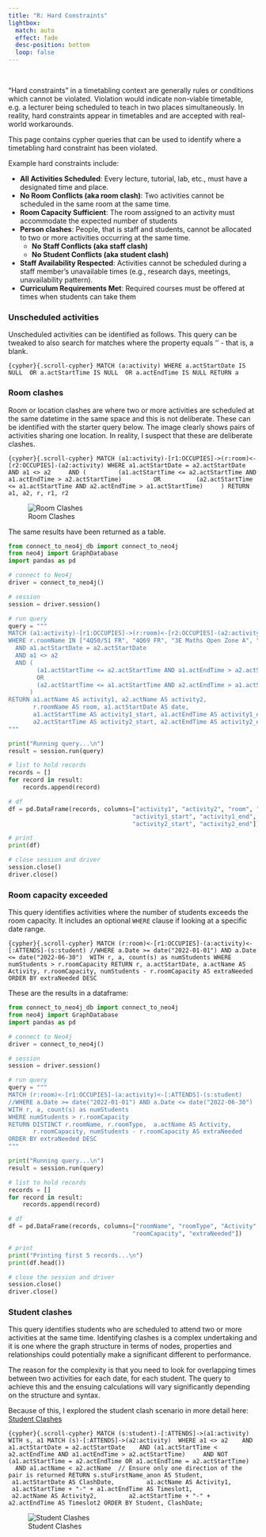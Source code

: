 ```yaml
---
title: "R: Hard Constraints"
lightbox:
  match: auto
  effect: fade
  desc-position: bottom
  loop: false
---
```

<br>

"Hard constraints" in a timetabling context are generally rules or conditions which cannot be violated.  Violation would indicate non-viable timetable, e.g. a lecturer being scheduled to teach in two places simultaneously.  In reality, hard constraints appear in timetables and are accepted with real-world workarounds.

This page contains cypher queries that can be used to identify where a timetabling hard constraint has been violated.

Example hard constraints include:

* **All Activities Scheduled**: Every lecture, tutorial, lab, etc., must have a designated time and place.
* **No Room Conflicts (aka room clash)**: Two activities cannot be scheduled in the same room at the same time.
* **Room Capacity Sufficient**: The room assigned to an activity must accommodate the expected number of students
* **Person clashes**: People, that is staff and students, cannot be allocated to two or more activities occurring at the same time.
  * **No Staff Conflicts (aka staff clash)**
  * **No Student Conflicts (aka student clash)**
* **Staff Availability Respected**: Activities cannot be scheduled during a staff member's unavailable times (e.g., research days, meetings, unavailability pattern).
* **Curriculum Requirements Met**: Required courses must be offered at times when students can take them


### Unscheduled activities

Unscheduled activities can be identified as follows. This query can be tweaked to also search for matches where the property equals '' - that is, a blank.

```{cypher}{.scroll-cypher}
MATCH (a:activity)
WHERE a.actStartDate IS NULL 
OR a.actStartTime IS NULL 
OR a.actEndTime IS NULL
RETURN a
```

### Room clashes

Room or location clashes are where two or more activities are scheduled at the same datetime in the same space and this is not deliberate. These can be identified with the starter query below. The image clearly shows pairs of activities sharing one location.  In reality, I suspect that these are deliberate clashes. 

```{cypher}{.scroll-cypher}
MATCH (a1:activity)-[r1:OCCUPIES]->(r:room)<-[r2:OCCUPIES]-(a2:activity)
WHERE a1.actStartDate = a2.actStartDate AND a1 <> a2
    AND (
        (a1.actStartTime <= a2.actStartTime AND a1.actEndTime > a2.actStartTime)
        OR 
        (a2.actStartTime <= a1.actStartTime AND a2.actEndTime > a1.actStartTime)
    )
RETURN a1, a2, r, r1, r2
```

![Room Clashes](./images/cypher-room-clash.png)


The same results have been returned as a table.


```python
from connect_to_neo4j_db import connect_to_neo4j
from neo4j import GraphDatabase
import pandas as pd

# connect to Neo4j
driver = connect_to_neo4j()

# session
session = driver.session()

# run query
query = """
MATCH (a1:activity)-[r1:OCCUPIES]->(r:room)<-[r2:OCCUPIES]-(a2:activity)
WHERE r.roomName IN ["4Q50/51 FR", "4Q69 FR", "3E Maths Open Zone A", "3E12 FR"] 
  AND a1.actStartDate = a2.actStartDate 
  AND a1 <> a2
  AND (
        (a1.actStartTime <= a2.actStartTime AND a1.actEndTime > a2.actStartTime)
        OR 
        (a2.actStartTime <= a1.actStartTime AND a2.actEndTime > a1.actStartTime)
      )
RETURN a1.actName AS activity1, a2.actName AS activity2, 
       r.roomName AS room, a1.actStartDate AS date,
       a1.actStartTime AS activity1_start, a1.actEndTime AS activity1_end,
       a2.actStartTime AS activity2_start, a2.actEndTime AS activity2_end
""" 

print("Running query...\n")
result = session.run(query)

# list to hold records
records = []
for record in result:
    records.append(record)

# df
df = pd.DataFrame(records, columns=["activity1", "activity2", "room", "date", 
                                   "activity1_start", "activity1_end", 
                                   "activity2_start", "activity2_end"])

# print
print(df)

# close session and driver
session.close()
driver.close()
```

### Room capacity exceeded

This query identifies activities where the number of students exceeds the room capacity. It includes an optional `WHERE` clause if looking at a specific date range.

```{cypher}{.scroll-cypher}
MATCH (r:room)<-[r1:OCCUPIES]-(a:activity)<-[:ATTENDS]-(s:student)
//WHERE a.Date >= date("2022-01-01") AND a.Date <= date("2022-06-30") 
WITH r, a, count(s) as numStudents
WHERE numStudents > r.roomCapacity
RETURN r, a.actStartDate, a.actName AS Activity, r.roomCapacity, numStudents - r.roomCapacity AS extraNeeded
ORDER BY extraNeeded DESC
```

These are the results in a dataframe: 

```python
from connect_to_neo4j_db import connect_to_neo4j
from neo4j import GraphDatabase
import pandas as pd

# connect to Neo4j
driver = connect_to_neo4j()

# session
session = driver.session()

# run query
query = """
MATCH (r:room)<-[r1:OCCUPIES]-(a:activity)<-[:ATTENDS]-(s:student)
//WHERE a.Date >= date("2022-01-01") AND a.Date <= date("2022-06-30") 
WITH r, a, count(s) as numStudents
WHERE numStudents > r.roomCapacity
RETURN DISTINCT r.roomName, r.roomType,  a.actName AS Activity, 
       r.roomCapacity, numStudents - r.roomCapacity AS extraNeeded
ORDER BY extraNeeded DESC
""" 

print("Running query...\n")
result = session.run(query)

# list to hold records
records = []
for record in result:
    records.append(record)

# df
df = pd.DataFrame(records, columns=["roomName", "roomType", "Activity", 
                                   "roomCapacity", "extraNeeded"])

# print
print("Printing first 5 records...\n")
print(df.head())

# close the session and driver
session.close()
driver.close()
```



### Student clashes

This query identifies students who are scheduled to attend two or more activities at the same time.  Identifying clashes is a complex undertaking and it is one where the graph structure in terms of nodes, properties and relationships could potentially make a significant different to performance. 

The reason for the complexity is that you need to look for overlapping times between two activities for each date, for each student.  The query to achieve this and the ensuing calculations will vary significantly depending on the structure and syntax. 

Because of this, I explored the student clash scenario in more detail here: [Student Clashes](appendix-cypher5a.qmd)

```{cypher}{.scroll-cypher}
MATCH (s:student)-[:ATTENDS]->(a1:activity)
WITH s, a1
MATCH (s)-[:ATTENDS]->(a2:activity) 
WHERE a1 <> a2 
  AND a1.actStartDate = a2.actStartDate 
  AND (a1.actStartTime < a2.actEndTime AND a1.actEndTime > a2.actStartTime)  
  AND NOT (a1.actStartTime = a2.actEndTime OR a1.actEndTime = a2.actStartTime) 
  AND a1.actName < a2.actName  // Ensure only one direction of the pair is returned
RETURN s.stuFirstName_anon AS Student, 
       a1.actStartDate AS ClashDate, 
       a1.actName AS Activity1, 
       a1.actStartTime + "-" + a1.actEndTime AS Timeslot1, 
       a2.actName AS Activity2, 
       a2.actStartTime + "-" + a2.actEndTime AS Timeslot2
ORDER BY Student, ClashDate;
```

![Student Clashes](./images/cypher-student-clash.png)